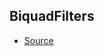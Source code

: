 ## BiquadFilters



- [Source](https://github.com/Androz2091/discord-player/blob/3222e4d/packages/equalizer/src/biquad/Coefficients.ts#L14)